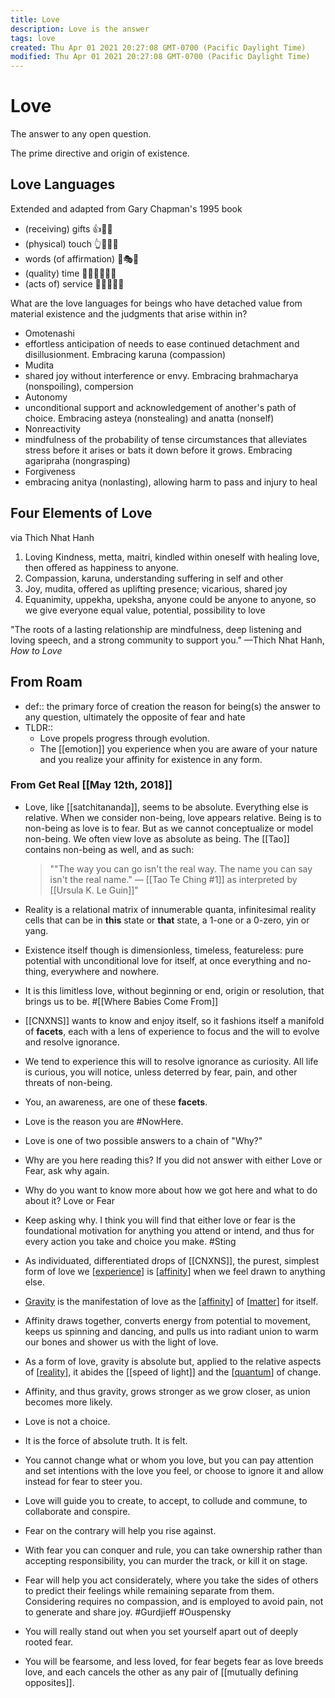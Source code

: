 ```yaml
---
title: Love
description: Love is the answer
tags: love
created: Thu Apr 01 2021 20:27:08 GMT-0700 (Pacific Daylight Time)
modified: Thu Apr 01 2021 20:27:08 GMT-0700 (Pacific Daylight Time)
---
```


# Love

The answer to any open question.

The prime directive and origin of existence.

## Love Languages

Extended and adapted from Gary Chapman's 1995 book

- (receiving) gifts 👍🎂🎁
- (physical) touch 👆💆💆‍♂️
- words (of affirmation) 🖕🎭🥰
- (quality) time 💍👯👨‍👩‍👧‍👦
- (acts of) service 🤙👷‍♀️👨‍🍳

What are the love languages for beings who have detached value from material existence and the judgments that arise within in?

- Omotenashi
- effortless anticipation of needs to ease continued detachment and disillusionment. Embracing karuna (compassion)
- Mudita
- shared joy without interference or envy. Embracing brahmacharya (nonspoiling), compersion
- Autonomy
- unconditional support and acknowledgement of another's path of choice. Embracing asteya (nonstealing) and anatta (nonself)
- Nonreactivity
- mindfulness of the probability of tense circumstances that alleviates stress before it arises or bats it down before it grows. Embracing agaripraha (nongrasping)
- Forgiveness
- embracing anitya (nonlasting), allowing harm to pass and injury to heal

## Four Elements of Love

via Thich Nhat Hanh

1. Loving Kindness, metta, maitri, kindled within oneself with healing love, then offered as happiness to anyone.
2. Compassion, karuna, understanding suffering in self and other
3. Joy, mudita, offered as uplifting presence; vicarious, shared joy
4. Equanimity, uppekha, upeksha, anyone could be anyone to anyone, so we give everyone equal value, potential, possibility to love

"The roots of a lasting relationship are mindfulness, deep listening and loving speech, and a strong community to support you."
—Thich Nhat Hanh, _How to Love_

## From Roam

- def:: the primary force of creation
  the reason for being(s)
  the answer to any question, ultimately
  the opposite of fear and hate
- TLDR::
  - Love propels progress through evolution.
  - The [[emotion]] you experience when you are aware of your nature and you realize your affinity for existence in any form.

### From Get Real [[May 12th, 2018]]

- Love, like [[satchitananda]], seems to be absolute. Everything else is relative. When we consider non-being, love appears relative. Being is to non-being as love is to fear. But as we cannot conceptualize or model non-being. We often view love as absolute as being. The [[Tao]] contains non-being as well, and as such:

  > ""The way you can go
  > isn't the real way.
  > The name you can say
  > isn't the real name."
  > — [[Tao Te Ching #1]]
  > as interpreted by [[Ursula K. Le Guin]]"

- Reality is a relational matrix of innumerable quanta, infinitesimal reality cells that can be in **this** state or **that** state, a 1-one or a 0-zero, yin or yang.
- Existence itself though is dimensionless, timeless, featureless: pure potential with unconditional love for itself, at once everything and no-thing, everywhere and nowhere.
- It is this limitless love, without beginning or end, origin or resolution, that brings us to be. #[[Where Babies Come From]]
- [[CNXNS]] wants to know and enjoy itself, so it fashions itself a manifold of **facets**, each with a lens of experience to focus and the will to evolve and resolve ignorance.
- We tend to experience this will to resolve ignorance as curiosity. All life is curious, you will notice, unless deterred by fear, pain, and other threats of non-being.
- You, an awareness, are one of these **facets**.
- Love is the reason you are #NowHere.
- Love is one of two possible answers to a chain of "Why?"
- Why are you here reading this? If you did not answer with either Love or Fear, ask why again.
- Why do you want to know more about how we got here and what to do about it? Love or Fear
- Keep asking why. I think you will find that either love or fear is the foundational motivation for anything you attend or intend, and thus for every action you take and choice you make. #Sting
- As individuated, differentiated drops of [[CNXNS]], the purest, simplest form of love we [[experience]] is [[affinity]] when we feel drawn to anything else.
- [Gravity]([[gravity]]) is the manifestation of love as the [[affinity]] of [[matter]] for itself.
- Affinity draws together, converts energy from potential to movement, keeps us spinning and dancing, and pulls us into radiant union to warm our bones and shower us with the light of love.
- As a form of love, gravity is absolute but, applied to the relative aspects of [[reality]], it abides the [[speed of light]] and the [[quantum]] of change.
- Affinity, and thus gravity, grows stronger as we grow closer, as union becomes more likely.
- Love is not a choice.
- It is the force of absolute truth. It is felt.
- You cannot change what or whom you love, but you can pay attention and set intentions with the love you feel, or choose to ignore it and allow instead for fear to steer you.
- Love will guide you to create, to accept, to collude and commune, to collaborate and conspire.
- Fear on the contrary will help you rise against.
- With fear you can conquer and rule, you can take ownership rather than accepting responsibility, you can murder the track, or kill it on stage.
- Fear will help you act considerately, where you take the sides of others to predict their feelings while remaining separate from them. Considering requires no compassion, and is employed to avoid pain, not to generate and share joy. #Gurdjieff #Ouspensky
- You will really stand out when you set yourself apart out of deeply rooted fear.
- You will be fearsome, and less loved, for fear begets fear as love breeds love, and each cancels the other as any pair of [[mutually defining opposites]].



[//begin]: # "Autogenerated link references for markdown compatibility"
[experience]: experience "experience"
[affinity]: affinity "Affinity"
[affinity]: affinity "Affinity"
[matter]: matter "Matter"
[reality]: reality "Reality"
[quantum]: quantum "quantum"
[//end]: # "Autogenerated link references"